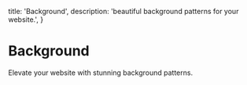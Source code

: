
  title: 'Background',
  description: 'beautiful background patterns for your website.',
}

# Background

Elevate your website with stunning background patterns.

<DotPatternCards />
